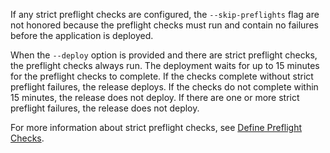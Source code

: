 If any strict preflight checks are configured, the `--skip-preflights` flag are not honored because the preflight checks must run and contain no failures before the application is deployed.

When the `--deploy` option is provided and there are strict preflight checks, the preflight checks always run. The deployment waits for up to 15 minutes for the preflight checks to complete. If the checks complete without strict preflight failures, the release deploys. If the checks do not complete within 15 minutes, the release does not deploy. If there are one or more strict preflight failures, the release does not deploy.

For more information about strict preflight checks, see [Define Preflight Checks](/vendor/preflight-defining).